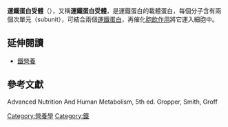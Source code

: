 {{protein
| Name = 转铁蛋白受体
| caption = Structure of the transferrin receptor 1, dimer, Human
| image = 1cx8.jpg
| width = 270
| HGNCid = 3999
| Symbol = TFRC
| AltSymbols = 
| EntrezGene = 7037 (human)
| OMIM = 190010
| RefSeq = NM_003234 (mRNA)NP_003225 (protein)
| UniProt = P02786
| PDB = 1cx8
| ECnumber = ENSG00000072274
| Chromosome = Chr 3: 197.26 - 197.29 Mb
| Arm = 
| Band = 
| LocusSupplementaryData = 
}}
'''運鐵蛋白受體'''（{{lang-en|transferrin receptor}}），又稱'''運鐵蛋白受體'''，是運鐵蛋白的載體蛋白，每個分子含有兩個次單元（subunit），可結合兩個[[運鐵蛋白|運鐵蛋白]]，再催化[[胞飲作用|胞飲作用]]將它運入細胞中。

== 延伸閱讀 ==
* [[鐵營養|鐵營養]]

== 參考文獻 ==
<references />
Advanced Nutrition And Human Metabolism, 5th ed. Gropper, Smith, Groff 
{{金属代谢}}
{{载体蛋白}}
[[Category:營養學|Category:營養學]]
[[Category:鐵|Category:鐵]]